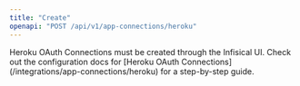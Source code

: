 ```yaml
---
title: "Create"
openapi: "POST /api/v1/app-connections/heroku"
---
```


<Note>
    Heroku OAuth Connections must be created through the Infisical UI.
    Check out the configuration docs for [Heroku OAuth Connections](/integrations/app-connections/heroku) for a step-by-step
    guide.
</Note>